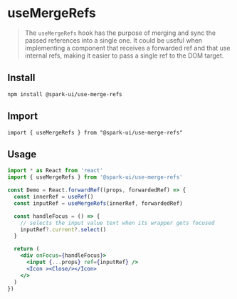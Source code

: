 
<Meta title="Hooks/useMergeRefs" />

# useMergeRefs

> The `useMergeRefs` hook has the purpose of merging and sync the passed references into a single one. It could be useful when implementing a component that receives a forwarded ref and that use internal refs, making it easier to pass a single ref to the DOM target.

## Install

```
npm install @spark-ui/use-merge-refs
```

## Import

```
import { useMergeRefs } from "@spark-ui/use-merge-refs"
```

## Usage

```jsx
import * as React from 'react'
import { useMergeRefs } from '@spark-ui/use-merge-refs'

const Demo = React.forwardRef((props, forwardedRef) => {
  const innerRef = useRef()
  const inputRef = useMergeRefs(innerRef, forwardedRef)

  const handleFocus = () => {
    // selects the input value text when its wrapper gets focused
    inputRef?.current?.select()
  }

  return (
    <div onFocus={handleFocus}>
      <input {...props} ref={inputRef} />
      <Icon ><Close/></Icon>
    </>
  )
})
```
